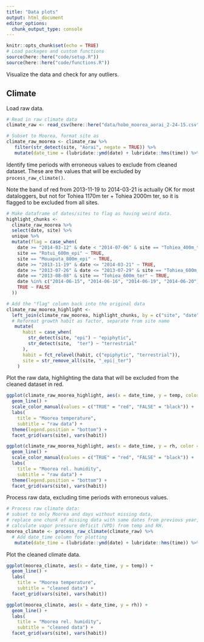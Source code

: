 ```yaml
---
title: "Data plots"
output: html_document
editor_options: 
  chunk_output_type: console
---
```


```r
knitr::opts_chunk$set(echo = TRUE)
# Load packages and custom functions
source(here::here("code/setup.R"))
source(here::here("code/functions.R"))
```

Visualize the data and check for any outliers.

## Climate

Load raw data.

```r
# Read in raw climate data
climate_raw <- read_csv(here::here("data/hobo_moorea_aorai_2-24-15.csv"))

# Subset to Moorea, format site as 
climate_raw_moorea <- climate_raw %>%
   filter(str_detect(site, "Aorai", negate = TRUE)) %>%
   mutate(date_time = (lubridate::ymd(date) + lubridate::hms(time)) %>% as.POSIXct())
```

Identify time periods with erroneous values to exclude from cleaned dataset. These are the values that will be excluded by `process_raw_climate()`. 

Note the band of red from 2013-11-19 to 2014-03-21 is actually OK for most dataloggers, but not for Tohiea 1170m ter + Tohiea 2000m ter, so it is flagged to be excluded from all sites.

```r
# Make dataframe of dates/sites to flag as having weird data.
highlight_chunks <- 
  climate_raw_moorea %>%
  select(date, site) %>%
  unique %>%
  mutate(flag = case_when(
    date >= "2014-03-12" & date < "2014-07-06" & site == "Tohiea_400m_ter" ~ TRUE,
    site == "Rotui_600m_epi" ~ TRUE,
    site == "Mouaputa_800m_epi" ~ TRUE,
    date >= "2013-11-19" & date <= "2014-03-21" ~ TRUE,
    date >= "2013-07-26" & date <= "2013-07-29" & site == "Tohiea_600m_epi"~ TRUE,
    date == "2013-08-08" & site == "Tohiea_600m_ter" ~ TRUE,
    date %in% c("2014-06-15", "2014-06-16", "2014-06-19", "2014-06-20") & site == "Tohiea_600m_ter" ~ TRUE,
    TRUE ~ FALSE
  ))

# Add the "flag" column back into the original data
climate_raw_moorea_highlight <-
  left_join(climate_raw_moorea, highlight_chunks, by = c("site", "date")) %>%
  # Reformat growth habit as factor, separate from site name
   mutate(
      habit = case_when(
        str_detect(site, "epi") ~ "epiphytic",
        str_detect(site,  "ter") ~ "terrestrial"
      ),
      habit = fct_relevel(habit, c("epiphytic", "terrestrial")),
      site = str_remove_all(site, "_epi|_ter")
    )
```

Plot the raw data, highlighting the data that will be excluded from the cleaned dataset in red.

```r
ggplot(climate_raw_moorea_highlight, aes(x = date_time, y = temp, color = flag)) +
  geom_line() +
  scale_color_manual(values = c("TRUE" = "red", "FALSE" = "black")) +
  labs(
    title = "Moorea temperature",
    subtitle = "raw data") +
  theme(legend.position = "bottom") +
  facet_grid(vars(site), vars(habit))
```

```r
ggplot(climate_raw_moorea_highlight, aes(x = date_time, y = rh, color = flag)) +
  geom_line() +
  scale_color_manual(values = c("TRUE" = "red", "FALSE" = "black")) +
  labs(
    title = "Moorea rel. humidity",
    subtitle = "raw data") +
  theme(legend.position = "bottom") +
  facet_grid(vars(site), vars(habit))
```

Process raw data, excluding time periods with erroneous values.

```r
# Process raw climate data: 
# subset to only Moorea and days without missing data,
# replace one chunk of missing data with same dates from previous year,
# calculate vapor pressure deficit (VPD) from temp and RH.
moorea_climate <- process_raw_climate(climate_raw) %>%
  # Add date_time column for plotting
   mutate(date_time = (lubridate::ymd(date) + lubridate::hms(time)) %>% as.POSIXct())
```

Plot the cleaned climate data.

```r
ggplot(moorea_climate, aes(x = date_time, y = temp)) +
  geom_line() +
  labs(
    title = "Moorea temperature",
    subtitle = "cleaned data") +
  facet_grid(vars(site), vars(habit))
```

```r
ggplot(moorea_climate, aes(x = date_time, y = rh)) +
  geom_line() +
  labs(
    title = "Moorea rel. humidity",
    subtitle = "cleaned data") +
  facet_grid(vars(site), vars(habit))
```
